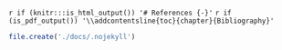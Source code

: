 `r if (knitr:::is_html_output()) '# References {-}'`
`r if (is_pdf_output()) '\\addcontentsline{toc}{chapter}{Bibliography}'`






```r
file.create('./docs/.nojekyll')
```
